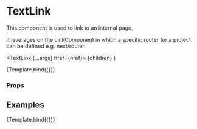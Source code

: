 
<Meta title="Components/Link/TextLink" component={TextLink} />

# TextLink

This component is used to link to an internal page.

It leverages on the LinkComponent in which a specific router for a project can be defined e.g. next/router.

  <TextLink {...args} href={href}>
    {children}
  </TextLink>
)

<Canvas>
  <Story
    name="Default"
    args={{
      children: 'Internal link',
      href: '/?path=/docs/components-link-textlink--docs',
    }}
  >
    {Template.bind({})}
  </Story>
</Canvas>

### Props

<ArgsTable story="Default" />



<Theme component="link" />

## Examples

<Canvas>
  <Story
    name="External Link"
    args={{
      children: 'External link',
      href: '/?path=/docs/components-link-textlink--docs',
      internal: false,
    }}
  >
    {Template.bind({})}
  </Story>
</Canvas>
